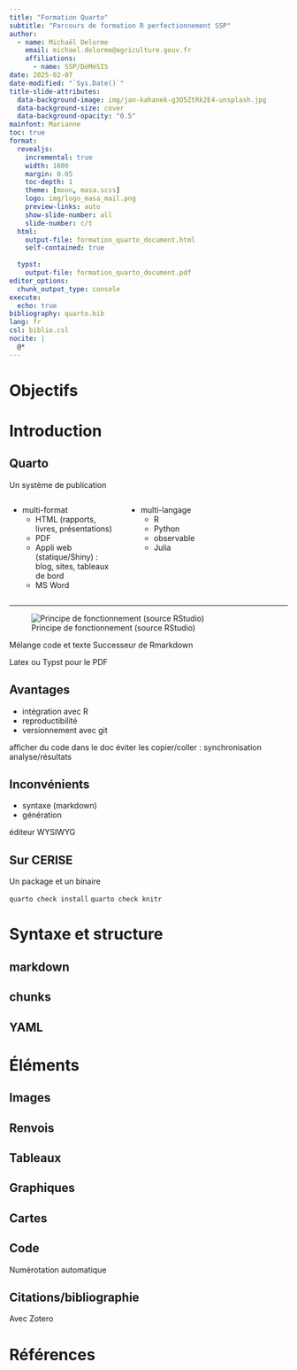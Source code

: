 ---
title: "Formation Quarto"
subtitle: "Parcours de formation R perfectionnement SSP"
author:
  - name: Michaël Delorme 
    email: michael.delorme@agriculture.gouv.fr
    affiliations:
      - name: SSP/DéMéSIS
date: 2025-02-07
date-modified: "`Sys.Date()`"
title-slide-attributes:
  data-background-image: img/jan-kahanek-g3O5ZtRk2E4-unsplash.jpg
  data-background-size: cover
  data-background-opacity: "0.5"
mainfont: Marianne
toc: true
format:
  revealjs:
    incremental: true
    width: 1600
    margin: 0.05
    toc-depth: 1
    theme: [moon, masa.scss]
    logo: img/logo_masa_mail.png
    preview-links: auto
    show-slide-number: all
    slide-number: c/t
  html:
    output-file: formation_quarto_document.html
    self-contained: true
    
  typst:
    output-file: formation_quarto_document.pdf
editor_options: 
  chunk_output_type: console
execute: 
  echo: true
bibliography: quarto.bib
lang: fr
csl: biblio.csl
nocite: |
  @*
---

# Objectifs



# Introduction

## Quarto

Un système de publication 

:::: {.columns}

::: {.column width="40%"}
- multi-format
  - HTML (rapports, livres, présentations)
  - PDF
  - Appli web (statique/Shiny) : blog, sites, tableaux de bord
  - MS Word
:::

::: {.column width="60%"}
- multi-langage
  - R
  - Python
  - observable
  - Julia
:::

::::

----

![Principe de fonctionnement (source RStudio)](img/rstudio-qmd-how-it-works.png){#fig-works}

::: notes
Mélange code et texte
Successeur de Rmarkdown

Latex ou Typst pour le PDF
:::

## Avantages

- intégration avec R
- reproductibilité
- versionnement avec git

::: notes
afficher du code dans le doc
éviter les copier/coller : synchronisation analyse/résultats
:::

## Inconvénients

- syntaxe (markdown)
- génération

::: notes
éditeur WYSIWYG
:::

## Sur CERISE

Un package et un binaire

`quarto check install`
`quarto check knitr`

# Syntaxe et structure

## markdown


## chunks


## YAML



# Éléments

## Images

## Renvois

## Tableaux

## Graphiques

## Cartes

## Code


Numérotation automatique

## Citations/bibliographie

Avec Zotero

# Références

